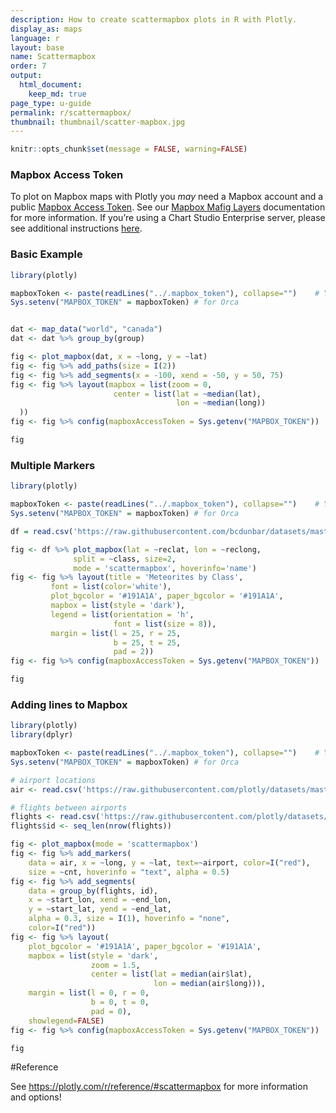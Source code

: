 ```yaml
---
description: How to create scattermapbox plots in R with Plotly.
display_as: maps
language: r
layout: base
name: Scattermapbox
order: 7
output:
  html_document:
    keep_md: true
page_type: u-guide
permalink: r/scattermapbox/
thumbnail: thumbnail/scatter-mapbox.jpg
---
```


```r
knitr::opts_chunk$set(message = FALSE, warning=FALSE)
```
### Mapbox Access Token

To plot on Mapbox maps with Plotly you *may* need a Mapbox account and a public [Mapbox Access Token](https://www.mapbox.com/studio). See our [Mapbox Mafig Layers](/r/mapbox-layers/) documentation for more information. If you're using a Chart Studio Enterprise server, please see additional instructions [here](https://help.plot.ly/mapbox-atlas).

### Basic Example

```r
library(plotly)

mapboxToken <- paste(readLines("../.mapbox_token"), collapse="")    # You need your own token
Sys.setenv("MAPBOX_TOKEN" = mapboxToken) # for Orca


dat <- map_data("world", "canada") 
dat <- dat %>% group_by(group)

fig <- plot_mapbox(dat, x = ~long, y = ~lat)
fig <- fig %>% add_paths(size = I(2))
fig <- fig %>% add_segments(x = -100, xend = -50, y = 50, 75)
fig <- fig %>% layout(mapbox = list(zoom = 0,
                       center = list(lat = ~median(lat),
                                     lon = ~median(long))
  ))
fig <- fig %>% config(mapboxAccessToken = Sys.getenv("MAPBOX_TOKEN"))

fig
```

### Multiple Markers

```r
library(plotly)

mapboxToken <- paste(readLines("../.mapbox_token"), collapse="")    # You need your own token
Sys.setenv("MAPBOX_TOKEN" = mapboxToken) # for Orca

df = read.csv('https://raw.githubusercontent.com/bcdunbar/datasets/master/meteorites_subset.csv')

fig <- df %>% plot_mapbox(lat = ~reclat, lon = ~reclong,
              split = ~class, size=2,
              mode = 'scattermapbox', hoverinfo='name') 
fig <- fig %>% layout(title = 'Meteorites by Class',
         font = list(color='white'),
         plot_bgcolor = '#191A1A', paper_bgcolor = '#191A1A',
         mapbox = list(style = 'dark'),
         legend = list(orientation = 'h',
                       font = list(size = 8)),
         margin = list(l = 25, r = 25,
                       b = 25, t = 25,
                       pad = 2)) 
fig <- fig %>% config(mapboxAccessToken = Sys.getenv("MAPBOX_TOKEN"))

fig
```

### Adding lines to Mapbox

```r
library(plotly)
library(dplyr)

mapboxToken <- paste(readLines("../.mapbox_token"), collapse="")    # You need your own token
Sys.setenv("MAPBOX_TOKEN" = mapboxToken) # for Orca

# airport locations
air <- read.csv('https://raw.githubusercontent.com/plotly/datasets/master/2011_february_us_airport_traffic.csv')

# flights between airports
flights <- read.csv('https://raw.githubusercontent.com/plotly/datasets/master/2011_february_aa_flight_paths.csv')
flights$id <- seq_len(nrow(flights))

fig <- plot_mapbox(mode = 'scattermapbox') 
fig <- fig %>% add_markers(
    data = air, x = ~long, y = ~lat, text=~airport, color=I("red"),
    size = ~cnt, hoverinfo = "text", alpha = 0.5) 
fig <- fig %>% add_segments(
    data = group_by(flights, id),
    x = ~start_lon, xend = ~end_lon,
    y = ~start_lat, yend = ~end_lat,
    alpha = 0.3, size = I(1), hoverinfo = "none",
    color=I("red")) 
fig <- fig %>% layout(
    plot_bgcolor = '#191A1A', paper_bgcolor = '#191A1A',
    mapbox = list(style = 'dark',
                  zoom = 1.5,
                  center = list(lat = median(air$lat),
                                lon = median(air$long))),
    margin = list(l = 0, r = 0,
                  b = 0, t = 0,
                  pad = 0),
    showlegend=FALSE) 
fig <- fig %>% config(mapboxAccessToken = Sys.getenv("MAPBOX_TOKEN"))

fig
```

#Reference

See [https://plotly.com/r/reference/#scattermapbox](https://plotly.com/r/reference/#scattermapbox) for more information and options!